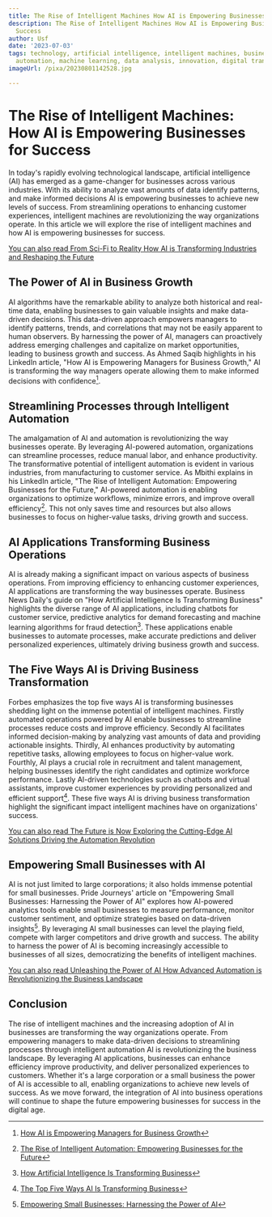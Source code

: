 ```yaml
---
title: The Rise of Intelligent Machines How AI is Empowering Businesses for Success
description: The Rise of Intelligent Machines How AI is Empowering Businesses for
  Success
author: Usf
date: '2023-07-03'
tags: technology, artificial intelligence, intelligent machines, business, success,
  automation, machine learning, data analysis, innovation, digital transformation
imageUrl: /pixa/20230801142528.jpg

---
```

# The Rise of  Intelligent  Machines: How  AI is Empowering Businesses for Success

In  today's rapidly evolving technological landscape, artificial intelligence (AI) has emerged as a game-changer for businesses across various industries. With its ability to analyze vast amounts of data identify patterns, and  make informed  decisions AI is empowering businesses to achieve new levels  of success. From streamlining operations to enhancing customer experiences, intelligent machines are revolutionizing the way organizations  operate. In this article we will explore the rise of intelligent machines and how  AI is empowering businesses for success.

[You can also read From  Sci-Fi to Reality How AI is Transforming Industries and Reshaping the Future](From%20Sci-Fi%20to%20Reality%20How%20AI%20is%20Transforming%20Industries%20and%20Reshaping%20the%20Future)


## The Power of AI in Business Growth

AI algorithms  have the remarkable ability  to  analyze both historical and real-time data, enabling businesses to gain  valuable  insights and make data-driven decisions. This data-driven approach empowers managers to identify patterns, trends, and correlations that may not be easily apparent to human observers. By harnessing the power of AI, managers can proactively  address emerging challenges and capitalize on market opportunities, leading to  business  growth and success. As Ahmed  Saqib highlights in his LinkedIn article, "How  AI is  Empowering Managers  for Business Growth," AI is transforming the way managers operate allowing them to make informed decisions  with confidence[^1].

## Streamlining Processes through  Intelligent Automation

The amalgamation of  AI and automation is revolutionizing the way businesses operate. By leveraging AI-powered automation, organizations  can streamline processes, reduce manual labor, and enhance  productivity. The transformative potential of  intelligent automation is evident in various industries, from manufacturing to customer service. As Mbithi explains in his LinkedIn article, "The Rise of Intelligent Automation:  Empowering Businesses for  the Future," AI-powered automation is enabling organizations to optimize workflows, minimize errors, and improve overall efficiency[^2].  This not only saves time and resources but  also allows businesses to focus on higher-value tasks, driving growth and success.

## AI Applications Transforming Business  Operations

AI  is already making a significant impact on various aspects of business operations. From improving efficiency to enhancing customer experiences, AI applications are transforming the way businesses operate. Business News Daily's  guide on "How Artificial Intelligence Is Transforming  Business" highlights the diverse range of AI applications, including  chatbots for  customer service, predictive analytics  for demand forecasting and machine learning algorithms for fraud detection[^3]. These applications  enable businesses to automate processes, make accurate predictions and deliver personalized  experiences, ultimately  driving business growth and success.

## The Five Ways AI is Driving Business Transformation

Forbes emphasizes the top  five ways AI is transforming businesses shedding  light on the immense  potential of intelligent machines. Firstly automated operations powered by AI enable businesses to streamline processes reduce costs and improve efficiency. Secondly AI facilitates informed decision-making by analyzing vast amounts of data and providing actionable insights. Thirdly, AI enhances productivity by automating repetitive tasks, allowing employees to focus on higher-value work. Fourthly, AI plays a crucial role in  recruitment and talent management, helping businesses identify the right candidates and optimize  workforce performance. Lastly AI-driven technologies such as chatbots and virtual assistants, improve customer experiences by providing personalized and  efficient support[^4]. These five ways AI is driving business transformation highlight the  significant impact intelligent machines have  on organizations' success.

[You can also read The Future is  Now Exploring the Cutting-Edge AI Solutions Driving the Automation Revolution](The%20Future%20is%20Now%20Exploring%20the%20Cutting-Edge%20AI%20Solutions%20Driving%20the%20Automation%20Revolution)


## Empowering  Small Businesses with AI

AI is not just limited to large corporations; it  also holds immense potential  for small businesses. Pride Journeys' article on "Empowering Small Businesses: Harnessing the  Power of AI" explores how AI-powered analytics tools enable small businesses to measure performance, monitor customer sentiment, and optimize strategies based on data-driven  insights[^5]. By leveraging AI small businesses can level the  playing field,  compete with larger competitors  and drive growth and success. The ability to harness the power of AI  is becoming increasingly accessible to businesses  of all sizes, democratizing the benefits  of intelligent machines.

[You can also read  Unleashing  the Power of  AI How Advanced Automation is  Revolutionizing the Business Landscape](Unleashing%20the%20Power%20of%20AI%20How%20Advanced%20Automation%20is%20Revolutionizing%20the%20Business%20Landscape)


## Conclusion

The rise  of intelligent machines  and the increasing adoption of AI in businesses are transforming the way organizations operate. From empowering managers to make data-driven decisions to streamlining processes through intelligent automation AI is revolutionizing  the business landscape. By leveraging AI applications, businesses can enhance efficiency improve productivity, and deliver  personalized experiences  to customers. Whether it's a large  corporation  or a small business the power of AI is accessible to all, enabling organizations to achieve new levels of success. As we move forward,  the  integration of  AI into business operations will continue  to shape the future empowering businesses for success in the digital age.

[^1]: [How AI is Empowering Managers  for Business  Growth](https://www.linkedin.com/pulse/how-ai-empowering-managers-business-growth-ahmed-saqib)
[^2]: [The Rise of Intelligent Automation: Empowering Businesses for the Future](https://www.linkedin.com/pulse/rise-intelligent-automation-empowering-businesses-future-mbithi)
[^3]: [How Artificial Intelligence Is Transforming Business](https://www.businessnewsdaily.com/9402-artificial-intelligence-business-trends.html)
[^4]: [The Top Five Ways AI Is Transforming Business](https://www.forbes.com/sites/forbesbusinesscouncil/2022/11/21/the-top-five-ways-ai-is-transforming-business/?sh=24a1e4838e7f)
[^5]: [Empowering Small Businesses: Harnessing the Power of AI](https://www.pridejourneys.com/post/empowering-small-businesses-harnessing-the-power-of-ai)